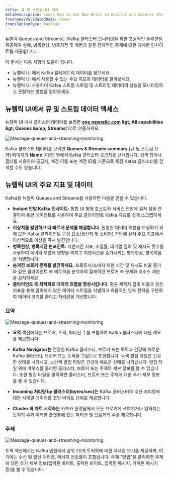 ```yaml
---
title: 큐 및 스트림 UI 이해
metaDescription: Learn how to use New Relic to monitor and observe the performance of your Kafka message queues and streaming data.
freshnessValidatedDate: never
translationType: machine
---
```


뉴렐릭 Queues and Streams는 Kafka 클러스터 모니터링을 위한 포괄적인 솔루션을 제공하여 실패, 병목현상, 병목지점 및 제한과 같은 잠재적인 문제에 대한 자세한 인사이트를 제공합니다.

이 문서는 다음 사항에 도움이 됩니다.

* 뉴렐릭 UI 에서 Kafka 텔레메트리 데이터를 찾으세요.
* 뉴렐릭 UI 에서 사용할 수 있는 주요 지표와 데이터를 알아보세요.
* 뉴렐릭 UI 사용하여 Kafka 스트림 스트림 및 스트리밍 데이터의 성능을 모니터링하고 관찰하는 방법을 알아보세요.

## 뉴렐릭 UI에서 큐 및 스트림 데이터 액세스

뉴렐릭 UI 에서 클러스터 데이터를 보려면 <DNT>**[one.newrelic.com](https://one.newrelic.com/) &amp;gt; All capabilities &amp;gt; Queues &amp;amp; Streams**</DNT>(으)로 이동하세요.

<img title="Message-queues-and-streaming-monitoring" alt="Message-queues-and-streaming-monitoring" src="/images/message-queues-streaming.webp" />

Kafka 클러스터 데이터를 보려면 **Queues &amp; Streams summary** \[큐 및 스트림 요약] 페이지의 **Name** \[이름] 열에서 Kafka 클러스터 공급자를 선택합니다. 검색 창이나 필터를 사용하여 공급자, 계정 이름 또는 계정 ID를 기준으로 특정 Kafka 클러스터를 검색할 수도 있습니다.

## 뉴렐릭 UI의 주요 지표 및 데이터

Kafka용 뉴렐릭 Queues and Streams를 사용하면 다음을 얻을 수 있습니다.

* **Instant 반발 Kafka 인사이트:** 통합 UI 통해 호스트와 서비스 전반에 걸쳐 점을 연결하여 동양 에이전트를 사용하여 주요 클라이언트 Kafka 지표를 쉽게 스크랩하세요.
* **이상치를 발견하고 더 빠르게 문제를 해결합니다.** 원활한 데이터 흐름을 보장하기 위해 모든 Kafka 클라이언트 구성 요소(생산자 및 소비자) 전반에 걸쳐 주요 지표에서 이상적으로 이상을 즉시 발견합니다.
* **병목현상, 병목지점 핀포인트:** 지연시간 지표, 조절률, 대기열 깊이 및 재시도 횟수를 사용하여 데이터 흐름에 영향을 미치고 지연시간을 증가시키는 병목현상, 병목지점을 식별합니다.
* **숨겨진 브로커 문제를 발견하세요.** 프로듀서/소비자 제한 시간 및 재시도 비율 증가와 같은 클라이언트 측 메트릭을 분석하여 잠재적인 브로커 측 문제와 리소스 제한을 감지하세요.
* **클라이언트 측 최적화로 데이터 흐름을 향상시킵니다.** 평균 제작자 압축 비율과 같은 지표를 통해 압축되지 않은 데이터 스트림을 식별하고 효율적인 압축 전략을 구현하여 데이터 크기를 줄이고 처리량을 개선합니다.

### 요약

<img title="Message-queues-and-streaming-monitoring" alt="Message-queues-and-streaming-monitoring" src="/images/kafka-monitoring.webp" />

* **요약** 섹션에서는 브로커, 토픽, 파티션 수를 포함하여 Kafka 클러스터에 대한 개요를 제공합니다.

* **Kafka Navigator는** 건강한 Kafka 클러스터, 브로커 또는 토픽과 건강에 해로운 Kafka 클러스터, 브로커 또는 토픽을 그림으로 표현합니다. 녹색 벌집 타일은 건강한 상태를 나타내고, 노란색 벌집 타일은 건강에 해로운 상태를 나타냅니다. 벌집 타일 위에 마우스를 올리면 클러스터, 브로커 또는 주제의 세부 정보를 볼 수 있습니다. 또한 벌집 타일을 클릭하면 클러스터, 브로커 또는 주제에 대한 추가 세부 정보를 볼 수 있습니다.

* **Incoming 처리량 by 클러스터(bytes/sec)는** Kafka 클러스터의 수신 처리량에 대한 시계열 데이터를 초당 바이트 단위로 제공합니다.

* **Cluster 바 차트 시각화는** 카프카 플랫폼에서 모든 브로커에 쓰여지거나 읽혀지는 토픽의 수와 이러한 플랫폼에 있는 파티션 및 브로커의 수를 제공합니다.

### 주제

<img title="Message-queues-and-streaming-monitoring" alt="Message-queues-and-streaming-monitoring" src="/images/kafka-topics.webp" />

토픽 섹션에서는 Kafka 엔진에서 상위 20개 토픽학에 대한 자세한 보기를 제공하며, 여기에는 수신 및 발신 처리량, 메시지 전송률이 포함됩니다. 주제 &quot;방법&quot;을 클릭하면 주제에 대한 추가 세부 정보(입력된 바이트, 출력된 바이트, 입력된 메시지, 가져온 메시지 등)를 볼 수 있습니다.